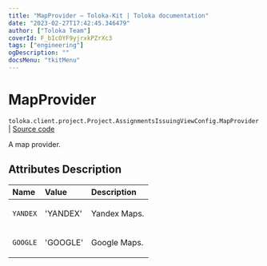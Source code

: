 ```yaml
---
title: "MapProvider — Toloka-Kit | Toloka documentation"
date: "2023-02-27T17:42:45.346479"
author: ["Toloka Team"]
coverId: F_bIcOYF9yjrxkPZrXc3
tags: ["engineering"]
ogDescription: ""
docsMenu: "tkitMenu"
---
```


# MapProvider
`toloka.client.project.Project.AssignmentsIssuingViewConfig.MapProvider` | [Source code](https://github.com/Toloka/toloka-kit/blob/v1.1.4/src/client/project/__init__.py#L151)

A map provider.

## Attributes Description

| Name | Value | Description |
| :------| :-----------| :----------| 
`YANDEX`|'YANDEX'|<p>Yandex Maps.</p>
`GOOGLE`|'GOOGLE'|<p>Google Maps.</p>